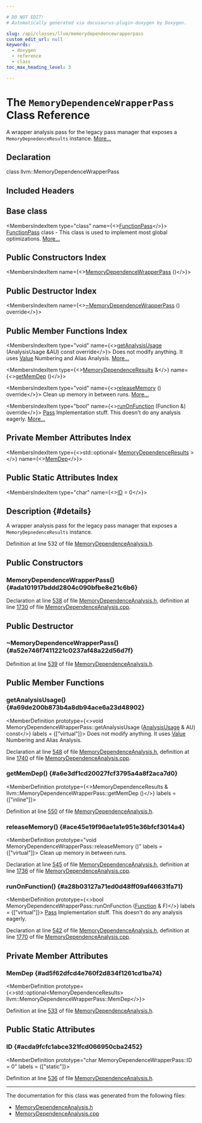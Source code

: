 ```yaml
---

# DO NOT EDIT!
# Automatically generated via docusaurus-plugin-doxygen by Doxygen.

slug: /api/classes/llvm/memorydependencewrapperpass
custom_edit_url: null
keywords:
  - doxygen
  - reference
  - class
toc_max_heading_level: 3

---
```





# The `MemoryDependenceWrapperPass` Class Reference

<DoxygenPage pluginConfig={pluginConfig}>

A wrapper analysis pass for the legacy pass manager that exposes a <code>MemoryDepnedenceResults</code> instance. <a href="#details">More...</a>

## Declaration

<CodeBlock>class llvm::MemoryDependenceWrapperPass</CodeBlock>

## Included Headers

<IncludesList>
<IncludesListItem
  filePath="llvm/Analysis/MemoryDependenceAnalysis.h"
  permalink="/docs/api/files/include/include/llvm/include/llvm/analysis/memorydependenceanalysis-h"
  isLocal="true" />
</IncludesList>

## Base class

<MembersIndex>

<MembersIndexItem
  type="class"
  name={<><a href="/docs/api/classes/llvm/functionpass">FunctionPass</a></>}>
<a href="/docs/api/classes/llvm/functionpass">FunctionPass</a> class - This class is used to implement most global optimizations. <a href="/docs/api/classes/llvm/functionpass/#details">More...</a>
</MembersIndexItem>

</MembersIndex>

## Public Constructors Index

<MembersIndex>

<MembersIndexItem
  name={<><a href="#ada101917bddd2804c090bfbe8e21c6b6">MemoryDependenceWrapperPass</a> ()</>}>
</MembersIndexItem>

</MembersIndex>

## Public Destructor Index

<MembersIndex>

<MembersIndexItem
  name={<><a href="#a52e746f7411221c0237af48a22d56d7f">~MemoryDependenceWrapperPass</a> () override</>}>
</MembersIndexItem>

</MembersIndex>

## Public Member Functions Index

<MembersIndex>

<MembersIndexItem
  type="void"
  name={<><a href="#a69de200b873b4a8db94ace6a23d48902">getAnalysisUsage</a> (AnalysisUsage &amp;AU) const override</>}>
Does not modify anything. It uses <a href="/docs/api/classes/llvm/value">Value</a> Numbering and Alias Analysis. <a href="#a69de200b873b4a8db94ace6a23d48902">More...</a>
</MembersIndexItem>

<MembersIndexItem
  type={<><a href="/docs/api/classes/llvm/memorydependenceresults">MemoryDependenceResults</a> &amp;</>}
  name={<><a href="#a6e3df1cd20027fcf3795a4a8f2aca7d0">getMemDep</a> ()</>}>
</MembersIndexItem>

<MembersIndexItem
  type="void"
  name={<><a href="#ace45e19f96ae1a1e951e36bfcf3014a4">releaseMemory</a> () override</>}>
Clean up memory in between runs. <a href="#ace45e19f96ae1a1e951e36bfcf3014a4">More...</a>
</MembersIndexItem>

<MembersIndexItem
  type="bool"
  name={<><a href="#a28b03127a71ed0d48ff09af46631fa71">runOnFunction</a> (Function &amp;) override</>}>
<a href="/docs/api/classes/llvm/pass">Pass</a> Implementation stuff. This doesn&#39;t do any analysis eagerly. <a href="#a28b03127a71ed0d48ff09af46631fa71">More...</a>
</MembersIndexItem>

</MembersIndex>

## Private Member Attributes Index

<MembersIndex>

<MembersIndexItem
  type={<>std::optional&lt; <a href="/docs/api/classes/llvm/memorydependenceresults">MemoryDependenceResults</a> &gt;</>}
  name={<><a href="#ad5f62dfcd4e760f2d834f1261cd1ba74">MemDep</a></>}>
</MembersIndexItem>

</MembersIndex>

## Public Static Attributes Index

<MembersIndex>

<MembersIndexItem
  type="char"
  name={<><a href="#acda9fcfc1abce321fcd066950cba2452">ID</a> = 0</>}>
</MembersIndexItem>

</MembersIndex>

## Description {#details}

A wrapper analysis pass for the legacy pass manager that exposes a <code>MemoryDepnedenceResults</code> instance.

Definition at line 532 of file <a href="/docs/api/files/include/include/llvm/include/llvm/analysis/memorydependenceanalysis-h">MemoryDependenceAnalysis.h</a>.

<SectionDefinition>

## Public Constructors

### MemoryDependenceWrapperPass() {#ada101917bddd2804c090bfbe8e21c6b6}

<MemberDefinition
  prototype="Memory Dependence true MemoryDependenceWrapperPass::MemoryDependenceWrapperPass ()">

Declaration at line <a href="/docs/api/files/include/include/llvm/include/llvm/analysis/memorydependenceanalysis-h/#l00538">538</a> of file <a href="/docs/api/files/include/include/llvm/include/llvm/analysis/memorydependenceanalysis-h">MemoryDependenceAnalysis.h</a>, definition at line <a href="/docs/api/files/lib/lib/analysis/memorydependenceanalysis-cpp/#l01730">1730</a> of file <a href="/docs/api/files/lib/lib/analysis/memorydependenceanalysis-cpp">MemoryDependenceAnalysis.cpp</a>.
</MemberDefinition>

</SectionDefinition>

<SectionDefinition>

## Public Destructor

### ~MemoryDependenceWrapperPass() {#a52e746f7411221c0237af48a22d56d7f}

<MemberDefinition
  prototype="MemoryDependenceWrapperPass::~MemoryDependenceWrapperPass ()">

Definition at line <a href="/docs/api/files/include/include/llvm/include/llvm/analysis/memorydependenceanalysis-h/#l00539">539</a> of file <a href="/docs/api/files/include/include/llvm/include/llvm/analysis/memorydependenceanalysis-h">MemoryDependenceAnalysis.h</a>.
</MemberDefinition>

</SectionDefinition>

<SectionDefinition>

## Public Member Functions

### getAnalysisUsage() {#a69de200b873b4a8db94ace6a23d48902}

<MemberDefinition
  prototype={<>void MemoryDependenceWrapperPass::getAnalysisUsage (<a href="/docs/api/classes/llvm/analysisusage">AnalysisUsage</a> &amp; AU) const</>}
  labels = {["virtual"]}>
Does not modify anything. It uses <a href="/docs/api/classes/llvm/value">Value</a> Numbering and Alias Analysis.

Declaration at line <a href="/docs/api/files/include/include/llvm/include/llvm/analysis/memorydependenceanalysis-h/#l00548">548</a> of file <a href="/docs/api/files/include/include/llvm/include/llvm/analysis/memorydependenceanalysis-h">MemoryDependenceAnalysis.h</a>, definition at line <a href="/docs/api/files/lib/lib/analysis/memorydependenceanalysis-cpp/#l01740">1740</a> of file <a href="/docs/api/files/lib/lib/analysis/memorydependenceanalysis-cpp">MemoryDependenceAnalysis.cpp</a>.
</MemberDefinition>

### getMemDep() {#a6e3df1cd20027fcf3795a4a8f2aca7d0}

<MemberDefinition
  prototype={<>MemoryDependenceResults &amp; llvm::MemoryDependenceWrapperPass::getMemDep ()</>}
  labels = {["inline"]}>

Definition at line <a href="/docs/api/files/include/include/llvm/include/llvm/analysis/memorydependenceanalysis-h/#l00550">550</a> of file <a href="/docs/api/files/include/include/llvm/include/llvm/analysis/memorydependenceanalysis-h">MemoryDependenceAnalysis.h</a>.
</MemberDefinition>

### releaseMemory() {#ace45e19f96ae1a1e951e36bfcf3014a4}

<MemberDefinition
  prototype="void MemoryDependenceWrapperPass::releaseMemory ()"
  labels = {["virtual"]}>
Clean up memory in between runs.

Declaration at line <a href="/docs/api/files/include/include/llvm/include/llvm/analysis/memorydependenceanalysis-h/#l00545">545</a> of file <a href="/docs/api/files/include/include/llvm/include/llvm/analysis/memorydependenceanalysis-h">MemoryDependenceAnalysis.h</a>, definition at line <a href="/docs/api/files/lib/lib/analysis/memorydependenceanalysis-cpp/#l01736">1736</a> of file <a href="/docs/api/files/lib/lib/analysis/memorydependenceanalysis-cpp">MemoryDependenceAnalysis.cpp</a>.
</MemberDefinition>

### runOnFunction() {#a28b03127a71ed0d48ff09af46631fa71}

<MemberDefinition
  prototype={<>bool MemoryDependenceWrapperPass::runOnFunction (<a href="/docs/api/classes/llvm/function">Function</a> &amp; F)</>}
  labels = {["virtual"]}>
<a href="/docs/api/classes/llvm/pass">Pass</a> Implementation stuff. This doesn&#39;t do any analysis eagerly.

Declaration at line <a href="/docs/api/files/include/include/llvm/include/llvm/analysis/memorydependenceanalysis-h/#l00542">542</a> of file <a href="/docs/api/files/include/include/llvm/include/llvm/analysis/memorydependenceanalysis-h">MemoryDependenceAnalysis.h</a>, definition at line <a href="/docs/api/files/lib/lib/analysis/memorydependenceanalysis-cpp/#l01770">1770</a> of file <a href="/docs/api/files/lib/lib/analysis/memorydependenceanalysis-cpp">MemoryDependenceAnalysis.cpp</a>.
</MemberDefinition>

</SectionDefinition>

<SectionDefinition>

## Private Member Attributes

### MemDep {#ad5f62dfcd4e760f2d834f1261cd1ba74}

<MemberDefinition
  prototype={<>std::optional&lt;MemoryDependenceResults&gt; llvm::MemoryDependenceWrapperPass::MemDep</>}>

Definition at line <a href="/docs/api/files/include/include/llvm/include/llvm/analysis/memorydependenceanalysis-h/#l00533">533</a> of file <a href="/docs/api/files/include/include/llvm/include/llvm/analysis/memorydependenceanalysis-h">MemoryDependenceAnalysis.h</a>.
</MemberDefinition>

</SectionDefinition>

<SectionDefinition>

## Public Static Attributes

### ID {#acda9fcfc1abce321fcd066950cba2452}

<MemberDefinition
  prototype="char MemoryDependenceWrapperPass::ID = 0"
  labels = {["static"]}>

Definition at line <a href="/docs/api/files/include/include/llvm/include/llvm/analysis/memorydependenceanalysis-h/#l00536">536</a> of file <a href="/docs/api/files/include/include/llvm/include/llvm/analysis/memorydependenceanalysis-h">MemoryDependenceAnalysis.h</a>.
</MemberDefinition>

</SectionDefinition>

<hr/>

The documentation for this class was generated from the following files:

<ul>
<li><a href="/docs/api/files/include/include/llvm/include/llvm/analysis/memorydependenceanalysis-h">MemoryDependenceAnalysis.h</a></li>
<li><a href="/docs/api/files/lib/lib/analysis/memorydependenceanalysis-cpp">MemoryDependenceAnalysis.cpp</a></li>
</ul>

</DoxygenPage>
